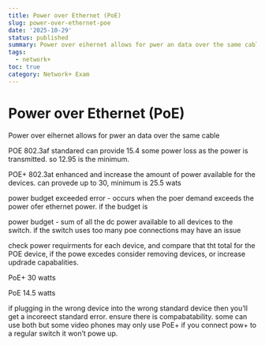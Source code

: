 ```yaml
---
title: Power over Ethernet (PoE)
slug: power-over-ethernet-poe
date: '2025-10-29'
status: published
summary: Power over eihernet allows for pwer an data over the same cable
tags:
  - network+
toc: true
category: Network+ Exam
---
```


# Power over Ethernet (PoE)

Power over eihernet allows for pwer an data over the same cable 

POE 802.3af standared can provide 15.4 some power loss as the power is transmitted. so 12.95 is the minimum. 

POE+ 802.3at enhanced and increase the amount of power available for the devices. can provede up to 30, minimum is 25.5 wats

power budget exceeded error - occurs when the poer demand exceeds the power ofer ethernet power. if the budget is 

power budget - sum of all the dc power available to all devices to the switch. if the switch uses too many poe connections may have an issue 

check power requirments for each device, and compare that tht total for the POE device, if the powe excedes consider removing devices, or increase updrade capabalities. 

PoE+ 30 watts 

PoE 14.5 watts 

if plugging in the wrong device into the wrong standard device then you’ll get a incoreect standard error. ensure there is compabatability. some can use both but some video phones may only use PoE+ if you connect pow+ to a regular switch it won’t powe up.
